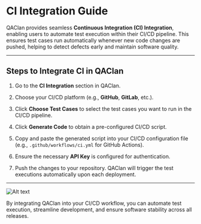# CI Integration Guide

QAClan provides seamless **Continuous Integration (CI) Integration**, enabling users to automate test execution within their CI/CD pipeline. This ensures test cases run automatically whenever new code changes are pushed, helping to detect defects early and maintain software quality.

---

## Steps to Integrate CI in QAClan

1. Go to the **CI Integration** section in QAClan.

2. Choose your CI/CD platform (e.g., **GitHub**, **GitLab**, etc.).

3. Click **Choose Test Cases** to select the test cases you want to run in the CI/CD pipeline.

4. Click **Generate Code** to obtain a pre-configured CI/CD script.

5. Copy and paste the generated script into your CI/CD configuration file (e.g., `.github/workflows/ci.yml` for GitHub Actions).

6. Ensure the necessary **API Key** is configured for authentication.

7. Push the changes to your repository. QAClan will trigger the test executions automatically upon each deployment.

---

![Alt text](/images/web/ci.png)

By integrating QAClan into your CI/CD workflow, you can automate test execution, streamline development, and ensure software stability across all releases.
